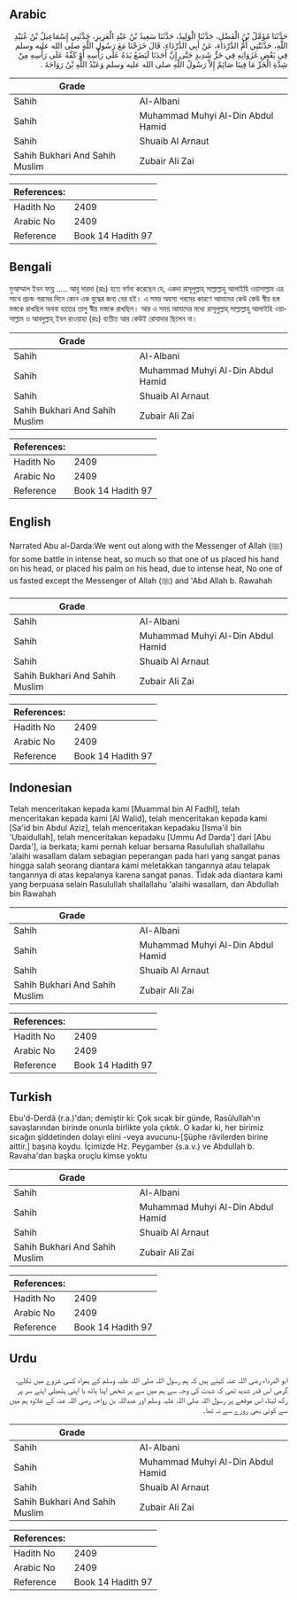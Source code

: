 ## Arabic


<div dir="rtl" lang="ar" style={{fontSize:'larger',backgroundColor:'#f8f9fa',padding:20}}>
حَدَّثَنَا مُؤَمَّلُ بْنُ الْفَضْلِ، حَدَّثَنَا الْوَلِيدُ، حَدَّثَنَا سَعِيدُ بْنُ عَبْدِ الْعَزِيزِ، حَدَّثَنِي إِسْمَاعِيلُ بْنُ عُبَيْدِ اللَّهِ، حَدَّثَتْنِي أُمُّ الدَّرْدَاءِ، عَنْ أَبِي الدَّرْدَاءِ، قَالَ خَرَجْنَا مَعَ رَسُولِ اللَّهِ صلى الله عليه وسلم فِي بَعْضِ غَزَوَاتِهِ فِي حَرٍّ شَدِيدٍ حَتَّى إِنَّ أَحَدَنَا لَيَضَعُ يَدَهُ عَلَى رَأْسِهِ أَوْ كَفَّهُ عَلَى رَأْسِهِ مِنْ شِدَّةِ الْحَرِّ مَا فِينَا صَائِمٌ إِلاَّ رَسُولُ اللَّهِ صلى الله عليه وسلم وَعَبْدُ اللَّهِ بْنُ رَوَاحَةَ ‏.‏
</div>
<div style={{backgroundColor:'#f8f9fa',padding:20, marginBottom: 10}}><table> <thead> <tr> <th>Grade</th> <th></th> </tr> </thead> <tbody> <tr><td>Sahih</td><td>Al-Albani</td></tr><tr><td>Sahih</td><td>Muhammad Muhyi Al-Din Abdul Hamid</td></tr><tr><td>Sahih</td><td>Shuaib Al Arnaut</td></tr><tr><td>Sahih Bukhari And Sahih Muslim</td><td>Zubair Ali Zai</td></tr></tbody></table><table> <thead> <tr> <th>References:</th> <th></th> </tr> </thead> <tbody><tr><td>Hadith No</td><td>2409</td></tr><tr><td>Arabic No</td><td>2409</td></tr><tr><td>Reference</td><td>Book 14 Hadith 97</td></tr></tbody></table></div>

## Bengali


<div dir="ltr" lang="bn" style={{fontSize:'larger',backgroundColor:'#f8f9fa',padding:20}}>
মুআম্মাল ইবন ফায্ল ..... আবূ দারদা (রাঃ) হতে বর্ণনা করেছেন যে, একদা রাসূলুল্লাহ্ সাল্লাল্লাহু আলাইহি ওয়াসাল্লাম এর সাথে প্রচন্ড গরমের দিনে কোন এক যুদ্ধের জন্য বের হই। এ সময় অহস্য গরমের কারণে আমাদের কেউ কেউ স্বীয় হস্ত মস্তকে রাখছিল অথবা হাতের তালু স্বীয় মস্তকে রাখছিল। আর এ সময় আমাদের মধ্যে রাসূলুল্লাহ্ সাল্লাল্লাহু আলাইহি ওয়াসাল্লাম ও আবদুল্লাহ্ ইবন রাওয়াহা (রাঃ) ব্যতীত আর কেউই রোযাদার ছিলেন না।
</div>
<div style={{backgroundColor:'#f8f9fa',padding:20, marginBottom: 10}}><table> <thead> <tr> <th>Grade</th> <th></th> </tr> </thead> <tbody> <tr><td>Sahih</td><td>Al-Albani</td></tr><tr><td>Sahih</td><td>Muhammad Muhyi Al-Din Abdul Hamid</td></tr><tr><td>Sahih</td><td>Shuaib Al Arnaut</td></tr><tr><td>Sahih Bukhari And Sahih Muslim</td><td>Zubair Ali Zai</td></tr></tbody></table><table> <thead> <tr> <th>References:</th> <th></th> </tr> </thead> <tbody><tr><td>Hadith No</td><td>2409</td></tr><tr><td>Arabic No</td><td>2409</td></tr><tr><td>Reference</td><td>Book 14 Hadith 97</td></tr></tbody></table></div>

## English


<div dir="ltr" lang="en" style={{fontSize:'larger',backgroundColor:'#f8f9fa',padding:20}}>
Narrated Abu al-Darda:We went out along with the Messenger of Allah (ﷺ) for some battle in intense heat, so much so that one of us placed his hand on his head, or placed his palm on his head, due to intense heat, No one of us fasted except the Messenger of Allah (ﷺ) and 'Abd Allah b. Rawahah
</div>
<div style={{backgroundColor:'#f8f9fa',padding:20, marginBottom: 10}}><table> <thead> <tr> <th>Grade</th> <th></th> </tr> </thead> <tbody> <tr><td>Sahih</td><td>Al-Albani</td></tr><tr><td>Sahih</td><td>Muhammad Muhyi Al-Din Abdul Hamid</td></tr><tr><td>Sahih</td><td>Shuaib Al Arnaut</td></tr><tr><td>Sahih Bukhari And Sahih Muslim</td><td>Zubair Ali Zai</td></tr></tbody></table><table> <thead> <tr> <th>References:</th> <th></th> </tr> </thead> <tbody><tr><td>Hadith No</td><td>2409</td></tr><tr><td>Arabic No</td><td>2409</td></tr><tr><td>Reference</td><td>Book 14 Hadith 97</td></tr></tbody></table></div>

## Indonesian


<div dir="ltr" lang="id" style={{fontSize:'larger',backgroundColor:'#f8f9fa',padding:20}}>
Telah menceritakan kepada kami [Muammal bin Al Fadhl], telah menceritakan kepada kami [Al Walid], telah menceritakan kepada kami [Sa'id bin Abdul Aziz], telah menceritakan kepadaku [Isma'il bin 'Ubaidullah], telah menceritakan kepadaku [Ummu Ad Darda'] dari [Abu Darda'], ia berkata; kami pernah keluar bersama Rasulullah shallallahu 'alaihi wasallam dalam sebagian peperangan pada hari yang sangat panas hingga salah seorang diantara kami meletakkan tangannya atau telapak tangannya di atas kepalanya karena sangat panas. Tidak ada diantara kami yang berpuasa selain Rasulullah shallallahu 'alaihi wasallam, dan Abdullah bin Rawahah
</div>
<div style={{backgroundColor:'#f8f9fa',padding:20, marginBottom: 10}}><table> <thead> <tr> <th>Grade</th> <th></th> </tr> </thead> <tbody> <tr><td>Sahih</td><td>Al-Albani</td></tr><tr><td>Sahih</td><td>Muhammad Muhyi Al-Din Abdul Hamid</td></tr><tr><td>Sahih</td><td>Shuaib Al Arnaut</td></tr><tr><td>Sahih Bukhari And Sahih Muslim</td><td>Zubair Ali Zai</td></tr></tbody></table><table> <thead> <tr> <th>References:</th> <th></th> </tr> </thead> <tbody><tr><td>Hadith No</td><td>2409</td></tr><tr><td>Arabic No</td><td>2409</td></tr><tr><td>Reference</td><td>Book 14 Hadith 97</td></tr></tbody></table></div>

## Turkish


<div dir="ltr" lang="tr" style={{fontSize:'larger',backgroundColor:'#f8f9fa',padding:20}}>
Ebu'd-Derdâ (r.a.)'dan; demiştir ki: Çok sıcak bir günde, Rasûlullah'ın savaşlarından birinde onunla birlikte yola çıktık. O kadar ki, her birimiz sıcağın şiddetinden dolayı elini -veya avucunu-[Şüphe râvilerden birine aittir.] başına koydu. İçimizde Hz. Peygamber (s.a.v.) ve Abdullah b. Ravaha'dan başka oruçlu kimse yoktu
</div>
<div style={{backgroundColor:'#f8f9fa',padding:20, marginBottom: 10}}><table> <thead> <tr> <th>Grade</th> <th></th> </tr> </thead> <tbody> <tr><td>Sahih</td><td>Al-Albani</td></tr><tr><td>Sahih</td><td>Muhammad Muhyi Al-Din Abdul Hamid</td></tr><tr><td>Sahih</td><td>Shuaib Al Arnaut</td></tr><tr><td>Sahih Bukhari And Sahih Muslim</td><td>Zubair Ali Zai</td></tr></tbody></table><table> <thead> <tr> <th>References:</th> <th></th> </tr> </thead> <tbody><tr><td>Hadith No</td><td>2409</td></tr><tr><td>Arabic No</td><td>2409</td></tr><tr><td>Reference</td><td>Book 14 Hadith 97</td></tr></tbody></table></div>

## Urdu


<div dir="rtl" lang="ur" style={{fontSize:'larger',backgroundColor:'#f8f9fa',padding:20}}>
ابو الدرداء رضی اللہ عنہ کہتے ہیں کہ ہم رسول اللہ صلی اللہ علیہ وسلم کے ہمراہ کسی غزوے میں نکلے، گرمی اس قدر شدید تھی کہ شدت کی وجہ سے ہم میں سے ہر شخص اپنا ہاتھ یا اپنی ہتھیلی اپنے سر پر رکھ لیتا، اس موقعے پر رسول اللہ صلی اللہ علیہ وسلم اور عبداللہ بن رواحہ رضی اللہ عنہ کے علاوہ ہم میں سے کوئی بھی روزے سے نہ تھا۔
</div>
<div style={{backgroundColor:'#f8f9fa',padding:20, marginBottom: 10}}><table> <thead> <tr> <th>Grade</th> <th></th> </tr> </thead> <tbody> <tr><td>Sahih</td><td>Al-Albani</td></tr><tr><td>Sahih</td><td>Muhammad Muhyi Al-Din Abdul Hamid</td></tr><tr><td>Sahih</td><td>Shuaib Al Arnaut</td></tr><tr><td>Sahih Bukhari And Sahih Muslim</td><td>Zubair Ali Zai</td></tr></tbody></table><table> <thead> <tr> <th>References:</th> <th></th> </tr> </thead> <tbody><tr><td>Hadith No</td><td>2409</td></tr><tr><td>Arabic No</td><td>2409</td></tr><tr><td>Reference</td><td>Book 14 Hadith 97</td></tr></tbody></table></div>